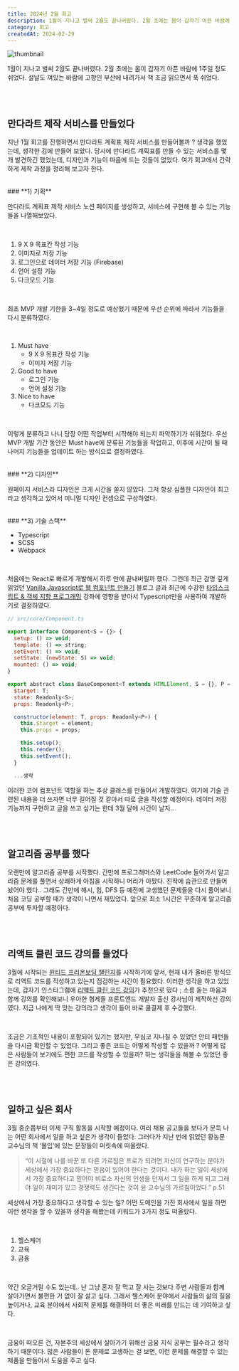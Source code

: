 ```yaml
---
title: 2024년 2월 회고
description: 1월이 지나고 벌써 2월도 끝나버렸다. 2월 초에는 몸이 갑자기 아픈 바람에 1주일 정도 쉬었다. 설날도 껴있는 바람에 고향인 부산에 내려가서 책 조금 읽으면서 푹 쉬었다. 지난 1월 회고를 진행하면서 만다라트 계획표 제작 서비스를 만들어볼까 ? 생각을 했었는데, 생각한 김에 만들어 보았다. 당시에 만다라트 계획표를 만들 수 있는 서비스를 몇 개 발견하긴 했었는데, 디자인과 기능이 마음에 드는 것들이 없었다. 여기 회고에서 간략하게 제작 과정을 정리해 보고자 한다.
category: 회고
createdAt: 2024-02-29
---
```


![thumbnail](https://fastly.picsum.photos/id/388/740/400.jpg?grayscale&hmac=ENJs86Cs8_KpMkZjB1duh1F0_Q3w0hWiw4PPnQcgPfQ)

1월이 지나고 벌써 2월도 끝나버렸다. 2월 초에는 몸이 갑자기 아픈 바람에 1주일 정도 쉬었다. 설날도 껴있는 바람에 고향인 부산에 내려가서 책 조금 읽으면서 푹 쉬었다.

<br />
<br />

## 만다라트 제작 서비스를 만들었다

지난 1월 회고를 진행하면서 만다라트 계획표 제작 서비스를 만들어볼까 ? 생각을 했었는데, 생각한 김에 만들어 보았다. 당시에 만다라트 계획표를 만들 수 있는 서비스를 몇 개 발견하긴 했었는데, 디자인과 기능이 마음에 드는 것들이 없었다. 여기 회고에서 간략하게 제작 과정을 정리해 보고자 한다.

<br />
### **1) 기획**

만다라트 계획표 제작 서비스 노션 페이지를 생성하고, 서비스에 구현해 볼 수 있는 기능들을 나열해보았다.

<br />

1. 9 X 9 목표칸 작성 기능
2. 이미지로 저장 기능
3. 로그인으로 데이터 저장 기능 (Firebase)
4. 언어 설정 기능
5. 다크모드 기능

<br />

최초 MVP 개발 기한을 3~4일 정도로 예상했기 때문에 우선 순위에 따라서 기능들을 다시 분류하였다.

<br />

1. Must have
   - 9 X 9 목표칸 작성 기능
   - 이미지 저장 기능
2. Good to have
   - 로그인 기능
   - 언어 설정 기능
3. Nice to have
   - 다크모드 기능

<br />

이렇게 분류하고 나니 당장 어떤 작업부터 시작해야 되는지 파악하기가 쉬워졌다. 우선 MVP 개발 기간 동안은 Must have에 분류된 기능들을 작업하고, 이후에 시간이 될 때 나머지 기능들을 업데이트 하는 방식으로 결정하였다.

<br />
### **2) 디자인**

원페이지 서비스라 디자인은 크게 시간을 쏟지 않았다. 그저 항상 심플한 디자인이 최고라고 생각하고 있어서 미니멀 디자인 컨셉으로 구상하였다.

<br />
### **3) 기술 스택**

- Typescript
- SCSS
- Webpack

<br />

처음에는 React로 빠르게 개발해서 하루 만에 끝내버릴까 했다. 그런데 최근 감명 깊게 읽었던 [Vanilla Javascript로 웹 컴포넌트 만들기](https://junilhwang.github.io/TIL/Javascript/Design/Vanilla-JS-Component/#_1-%E1%84%80%E1%85%B5%E1%84%82%E1%85%B3%E1%86%BC-%E1%84%80%E1%85%AE%E1%84%92%E1%85%A7%E1%86%AB) 블로그 글과 최근에 수강한 [타입스크립트 & 객체 지향 프로그래밍](https://academy.dream-coding.com/courses/typescript) 강좌에 영향을 받아서 Typescript만을 사용하여 개발하기로 결정하였다.

```jsx
// src/core/Component.ts

export interface Component<S = {}> {
  setup: () => void;
  template: () => string;
  setEvent: () => void;
  setState: (newState: S) => void;
  mounted: () => void;
}

export abstract class BaseComponent<T extends HTMLElement, S = {}, P = {}> implements Component<S> {
  $target: T;
  state: Readonly<S>;
  props: Readonly<P>;

  constructor(element: T, props: Readonly<P>) {
    this.$target = element;
    this.props = props;

    this.setup();
    this.render();
    this.setEvent();
  }

  ...생략
```

이러한 코어 컴포넌트 역할을 하는 추상 클래스를 만들어서 개발하였다. 여기에 기술 관련된 내용을 더 쓰자면 너무 길어질 것 같아서 따로 글을 작성할 예정이다. 데이터 저장 기능까지 구현하고 글을 쓰고 싶기는 한데 3월 달에 시간이 날지..

<br />
<br />

## 알고리즘 공부를 했다

오랜만에 알고리즘 공부를 시작했다. 간만에 프로그래머스와 LeetCode 들어가서 알고리즘 문제를 풀면서 상쾌하게 아침을 시작하니 머리가 아팠다. 진작에 습관으로 만들어 놨어야 했다.. 그래도 간만에 해시, 힙, DFS 등 예전에 고생했던 문제들을 다시 풀어보니 처음 코딩 공부할 때가 생각이 나면서 재밌었다. 앞으로 최소 1시간은 꾸준하게 알고리즘 공부에 투자할 예정이다.

<br />
<br />

## 리액트 클린 코드 강의를 들었다

3월에 시작되는 [원티드 프리온보딩 챌린지](https://www.wanted.co.kr/events/pre_challenge_fe_19)를 시작하기에 앞서, 현재 내가 올바른 방식으로 리액트 코드를 작성하고 있는지 점검하는 시간이 필요했다. 이러한 생각을 하고 있었는데, 갑자기 인스타그램에 [리액트 클린 코드 강의](https://www.udemy.com/course/clean-code-react/?utm_medium=udemyads&utm_source=wj-facebook&utm_campaign=WJ_conv_product_cleancode-react_da_240104&utm_content=all_2565&utm_term=cleancode_yangyoonsang_da_240130&fbclid=PAAaaBbBDjBbLuphVzUBsuvFeEVglU6ii5fmQG3PSPSRvPxpJlKeCjmJmdWFY_aem_ATRT90KBfGHWbfN1t9DNT6pc7Y1Teh1yMa828G6ou12zy7aSo6ZFsp5w55Cls2LFn0Ys1b3ZHCziZT0UAKB2NXo0&couponCode=F8D664068C1376E0B302#instructor-2)가 추천으로 떴다 ; 소름 돋는 마음과 함께 강의를 확인해보니 우아한 형제들 프론트엔드 개발자 출신 강사님이 제작하신 강의였다. 지금 나에게 딱 맞는 강의라고 생각이 들어 바로 쿨결제 후 수강했다.

<br />

조금은 기초적인 내용이 포함되어 있기는 했지만, 무심코 지나칠 수 있었던 안티 패턴들을 다시금 확인할 수 있었다. 그리고 좋은 코드는 어떻게 작성할 수 있을까 ? 어떻게 많은 사람들이 보기에도 편한 코드를 작성할 수 있을까? 하는 생각들을 해볼 수 있었던 좋은 강의였다.

<br />
<br />

## 일하고 싶은 회사

3월 중순쯤부터 이제 구직 활동을 시작할 예정이다. 여러 채용 공고들을 보다가 문득 나는 어떤 회사에서 일을 하고 싶은가 생각이 들었다. 그러다가 지난 번에 읽었던 황농문 교수님의 책 ‘몰입’에 있는 문장들이 머릿속에 떠올랐다.

> “이 시절에 나를 바꾼 또 다른 가르침은 프로가 되려면 자신이 연구하는 분야가 세상에서 가장 중요하다는 믿음이 있어야 한다는 것이다. 내가 하는 일이 세상에서 가장 중요하다고 믿어야 비로소 자신의 인생을 던져서 그 일을 하게 되고 그래야 일이 재미가 있고 경쟁력도 생긴다는 것이 윤 교수님의 가르침이었다.” p.51

세상에서 가장 중요하다고 생각할 수 있는 일? 어떤 도메인을 가진 회사에서 일을 하면 이런 생각을 할 수 있을까 생각을 해봤는데 키워드가 3가지 정도 떠올랐다.

<br />

1. 헬스케어
2. 교육
3. 금융

<br />

약간 오글거릴 수도 있는데.. 난 그냥 혼자 잘 먹고 잘 사는 것보다 주변 사람들과 함께 살아가면서 불편한 거 없이 잘 살고 싶다. 그래서 헬스케어 분야에서 사람들의 삶의 질을 높이거나, 교육 분야에서 사회적 문제를 해결하여 더 좋은 미래를 만드는 데 기여하고 싶다.

<br />

금융이 떠오른 건, 자본주의 세상에서 살아가기 위해선 금융 지식 공부는 필수라고 생각하기 때문이다. 많은 사람들이 돈 문제로 고생하는 걸 보면, 이런 문제를 해결할 수 있는 제품을 만들어서 도움을 주고 싶다.
